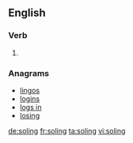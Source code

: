 ==English==

===Verb===
{{head|en|present participle}}

# {{present participle of|sole|lang=en|nocat=1}}

===Anagrams===
* [[lingos#English|lingos]]
* [[logins#English|logins]]
* [[logs in#English|logs in]]
* [[losing#English|losing]]

[[de:soling]]
[[fr:soling]]
[[ta:soling]]
[[vi:soling]]